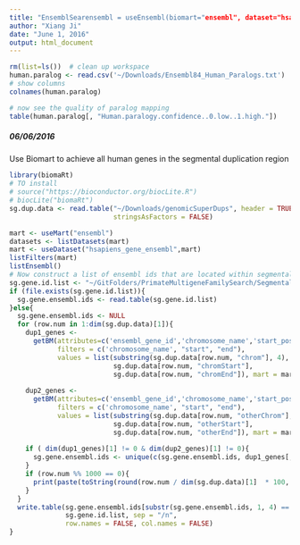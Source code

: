```yaml
---
title: "EnsemblSearensembl = useEnsembl(biomart="ensembl", dataset="hsapiens_gene_ensembl")h"
author: "Xiang Ji"
date: "June 1, 2016"
output: html_document
---
```


```r
rm(list=ls())  # clean up workspace
human.paralog <- read.csv('~/Downloads/Ensembl84_Human_Paralogs.txt')
# show columns
colnames(human.paralog)

# now see the quality of paralog mapping
table(human.paralog[, "Human.paralogy.confidence..0.low..1.high."])
```

##### 06/06/2016

Use Biomart to achieve all human genes in the segmental duplication region

```r
library(biomaRt)
# TO install
# source("https://bioconductor.org/biocLite.R")
# biocLite("biomaRt")
sg.dup.data <- read.table("~/Downloads/genomicSuperDups", header = TRUE, 
                          stringsAsFactors = FALSE)

mart <- useMart("ensembl")
datasets <- listDatasets(mart)
mart <- useDataset("hsapiens_gene_ensembl",mart)
listFilters(mart)
listEnsembl()
# Now construct a list of ensembl ids that are located within segmental duplication regions
sg.gene.id.list <- "~/GitFolders/PrimateMultigeneFamilySearch/Segmental_Dup_Gene_ids.txt"
if (file.exists(sg.gene.id.list)){
  sg.gene.ensembl.ids <- read.table(sg.gene.id.list)
}else{
  sg.gene.ensembl.ids <- NULL
  for (row.num in 1:dim(sg.dup.data)[1]){
    dup1_genes <- 
      getBM(attributes=c('ensembl_gene_id','chromosome_name','start_position','end_position'), 
            filters = c('chromosome_name', "start", "end"), 
            values = list(substring(sg.dup.data[row.num, "chrom"], 4), 
                          sg.dup.data[row.num, "chromStart"], 
                          sg.dup.data[row.num, "chromEnd"]), mart = mart)
    
    dup2_genes <- 
      getBM(attributes=c('ensembl_gene_id','chromosome_name','start_position','end_position'), 
            filters = c('chromosome_name', "start", "end"), 
            values = list(substring(sg.dup.data[row.num, "otherChrom"], 4), 
                          sg.dup.data[row.num, "otherStart"], 
                          sg.dup.data[row.num, "otherEnd"]), mart = mart)
    
    if ( dim(dup1_genes)[1] != 0 & dim(dup2_genes)[1] != 0){
      sg.gene.ensembl.ids <- unique(c(sg.gene.ensembl.ids, dup1_genes[, 1], dup2_genes[, 2]))
    }
    if (row.num %% 1000 == 0){
      print(paste(toString(round(row.num / dim(sg.dup.data)[1]  * 100, 2)), "%", sep = ""))
    }
  }
  write.table(sg.gene.ensembl.ids[substr(sg.gene.ensembl.ids, 1, 4) == "ENSG"], 
              sg.gene.id.list, sep = "/n", 
              row.names = FALSE, col.names = FALSE)
}


```
